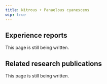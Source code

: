 ---
title: Nitrous + Panaelous cyanescens
wip: true
---

## Experience reports

This page is still being written.

## Related research publications

This page is still being written.


